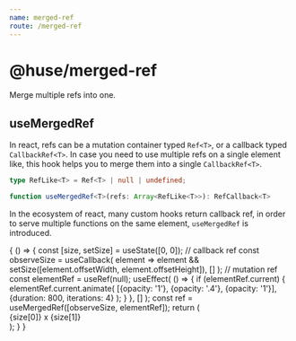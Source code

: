 ```yaml
---
name: merged-ref
route: /merged-ref
---
```



# @huse/merged-ref

Merge multiple refs into one.

## useMergedRef

In react, refs can be a mutation container typed `Ref<T>`, or a callback typed `CallbackRef<T>`.
In case you need to use multiple refs on a single element like, this hook helps you to merge them into a single `CallbackRef<T>`.

```typescript
type RefLike<T> = Ref<T> | null | undefined;

function useMergedRef<T>(refs: Array<RefLike<T>>): RefCallback<T>
```

In the ecosystem of react, many custom hooks return callback ref, in order to serve multiple functions on the same element,
`useMergedRef` is introduced.

<Playground>
    {
        () => {
            const [size, setSize] = useState([0, 0]);
            // callback ref
            const observeSize = useCallback(
                element => element && setSize([element.offsetWidth, element.offsetHeight]),
                []
            );
            // mutation ref
            const elementRef = useRef(null);
            useEffect(
                () => {
                    if (elementRef.current) {
                        elementRef.current.animate(
                            [{opacity: '1'}, {opacity: '.4'}, {opacity: '1'}],
                            {duration: 800, iterations: 4}
                        );
                    }
                },
                []
            );
            const ref = useMergedRef([observeSize, elementRef]);
            return (
                <div
                    ref={ref}
                    style={{height: 60, lineHeight: '60px', textAlign: 'center', backgroundColor: '#007bd2', fontSize: 36, color: '#fff'}}
                >
                    {size[0]} x {size[1]}
                </div>
            );
        }
    }
</Playground>
